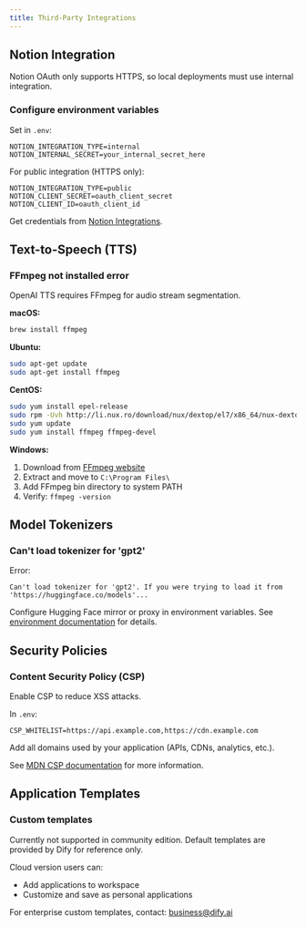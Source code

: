 ```yaml
---
title: Third-Party Integrations
---
```


## Notion Integration

Notion OAuth only supports HTTPS, so local deployments must use internal integration.

### Configure environment variables

Set in `.env`:

```
NOTION_INTEGRATION_TYPE=internal
NOTION_INTERNAL_SECRET=your_internal_secret_here
```

For public integration (HTTPS only):
```
NOTION_INTEGRATION_TYPE=public
NOTION_CLIENT_SECRET=oauth_client_secret
NOTION_CLIENT_ID=oauth_client_id
```

Get credentials from [Notion Integrations](https://www.notion.so/my-integrations).

## Text-to-Speech (TTS)

### FFmpeg not installed error

OpenAI TTS requires FFmpeg for audio stream segmentation.

**macOS:**
```bash
brew install ffmpeg
```

**Ubuntu:**
```bash
sudo apt-get update
sudo apt-get install ffmpeg
```

**CentOS:**
```bash
sudo yum install epel-release
sudo rpm -Uvh http://li.nux.ro/download/nux/dextop/el7/x86_64/nux-dextop-release-0-5.el7.nux.noarch.rpm
sudo yum update
sudo yum install ffmpeg ffmpeg-devel
```

**Windows:**
1. Download from [FFmpeg website](https://ffmpeg.org/download.html)
2. Extract and move to `C:\Program Files\`
3. Add FFmpeg bin directory to system PATH
4. Verify: `ffmpeg -version`

## Model Tokenizers

### Can't load tokenizer for 'gpt2'

Error:
```
Can't load tokenizer for 'gpt2'. If you were trying to load it from 'https://huggingface.co/models'...
```

Configure Hugging Face mirror or proxy in environment variables. See [environment documentation](https://docs.dify.ai/getting-started/install-self-hosted/environments) for details.

## Security Policies

### Content Security Policy (CSP)

Enable CSP to reduce XSS attacks.

In `.env`:
```
CSP_WHITELIST=https://api.example.com,https://cdn.example.com
```

Add all domains used by your application (APIs, CDNs, analytics, etc.).

See [MDN CSP documentation](https://developer.mozilla.org/en-US/docs/Web/HTTP/CSP) for more information.

## Application Templates

### Custom templates

Currently not supported in community edition. Default templates are provided by Dify for reference only.

Cloud version users can:
- Add applications to workspace
- Customize and save as personal applications

For enterprise custom templates, contact: business@dify.ai

